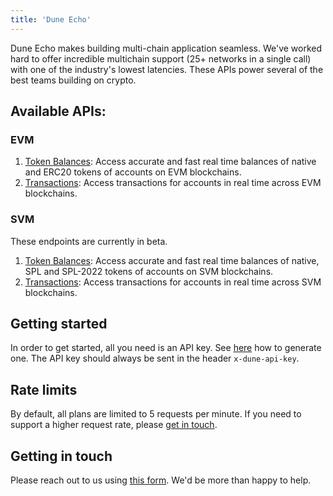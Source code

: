 ```yaml
---
title: 'Dune Echo'
---
```


Dune Echo makes building multi-chain application seamless. We've worked hard to offer incredible multichain support (25+ networks in a single call)
with one of the industry's lowest latencies. These APIs power several of the best teams building on crypto.

## Available APIs:

### EVM

1. [Token Balances](./evm/balances): Access accurate and fast real time balances of native and ERC20 tokens of accounts on EVM blockchains.
2. [Transactions](./evm/transactions): Access transactions for accounts in real time across EVM blockchains.

### SVM

<Note>
These endpoints are currently in beta.
</Note>

1. [Token Balances](./svm/balances): Access accurate and fast real time balances of native, SPL and SPL-2022 tokens of accounts on SVM blockchains.
2. [Transactions](./svm/transactions): Access transactions for accounts in real time across SVM blockchains.

## Getting started
In order to get started, all you need is an API key. See [here](/api-reference/overview/authentication#generate-an-api-key) how to generate one.
The API key should always be sent in the header `x-dune-api-key`.

## Rate limits
By default, all plans are limited to 5 requests per minute. If you need to support a higher request rate, please [get in touch](#getting-in-touch).

## Getting in touch
Please reach out to us using [this form](https://forms.gle/8qmnUZ6ZwzRFC2VY6). We'd be more than happy to help.
